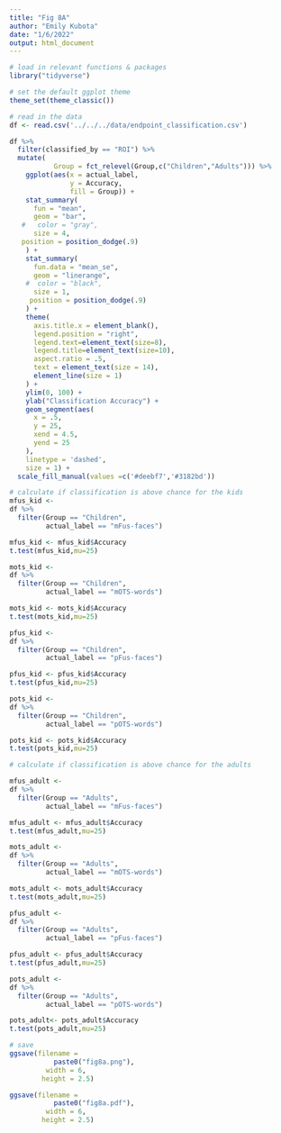 ```yaml
---
title: "Fig 8A"
author: "Emily Kubota"
date: "1/6/2022"
output: html_document
---
```



```r
# load in relevant functions & packages 
library("tidyverse")

# set the default ggplot theme 
theme_set(theme_classic())
```

```r
# read in the data 
df <- read.csv('../../../data/endpoint_classification.csv')
```

```r
df %>% 
  filter(classified_by == "ROI") %>% 
  mutate(
           Group = fct_relevel(Group,c("Children","Adults"))) %>%
    ggplot(aes(x = actual_label,
               y = Accuracy,
               fill = Group)) +
    stat_summary(
      fun = "mean",
      geom = "bar",
   #   color = "gray",
      size = 4,
   position = position_dodge(.9)
    ) +
    stat_summary(
      fun.data = "mean_se",
      geom = "linerange",
    #  color = "black",
      size = 1,
     position = position_dodge(.9)
    ) +
    theme(
      axis.title.x = element_blank(),
      legend.position = "right",
      legend.text=element_text(size=8),
      legend.title=element_text(size=10),
      aspect.ratio = .5,
      text = element_text(size = 14),
      element_line(size = 1)
    ) +
    ylim(0, 100) +
    ylab("Classification Accuracy") +
    geom_segment(aes(
      x = .5,
      y = 25,
      xend = 4.5,
      yend = 25
    ),
    linetype = 'dashed',
    size = 1) +
  scale_fill_manual(values =c('#deebf7','#3182bd'))
```

```r
# calculate if classification is above chance for the kids 
mfus_kid <-
df %>% 
  filter(Group == "Children",
         actual_label == "mFus-faces")

mfus_kid <- mfus_kid$Accuracy 
t.test(mfus_kid,mu=25)

mots_kid <-
df %>% 
  filter(Group == "Children",
         actual_label == "mOTS-words")

mots_kid <- mots_kid$Accuracy 
t.test(mots_kid,mu=25)

pfus_kid <-
df %>% 
  filter(Group == "Children",
         actual_label == "pFus-faces")

pfus_kid <- pfus_kid$Accuracy 
t.test(pfus_kid,mu=25)

pots_kid <-
df %>% 
  filter(Group == "Children",
         actual_label == "pOTS-words")

pots_kid <- pots_kid$Accuracy 
t.test(pots_kid,mu=25)
```

```r

# calculate if classification is above chance for the adults 

mfus_adult <-
df %>% 
  filter(Group == "Adults",
         actual_label == "mFus-faces")

mfus_adult <- mfus_adult$Accuracy 
t.test(mfus_adult,mu=25)

mots_adult <-
df %>% 
  filter(Group == "Adults",
         actual_label == "mOTS-words")

mots_adult <- mots_adult$Accuracy 
t.test(mots_adult,mu=25)

pfus_adult <-
df %>% 
  filter(Group == "Adults",
         actual_label == "pFus-faces")

pfus_adult <- pfus_adult$Accuracy 
t.test(pfus_adult,mu=25)

pots_adult <-
df %>% 
  filter(Group == "Adults",
         actual_label == "pOTS-words")

pots_adult<- pots_adult$Accuracy 
t.test(pots_adult,mu=25)
```

```r
# save 
ggsave(filename = 
           paste0("fig8a.png"),
         width = 6,
        height = 2.5)

ggsave(filename = 
           paste0("fig8a.pdf"),
         width = 6,
        height = 2.5)
```